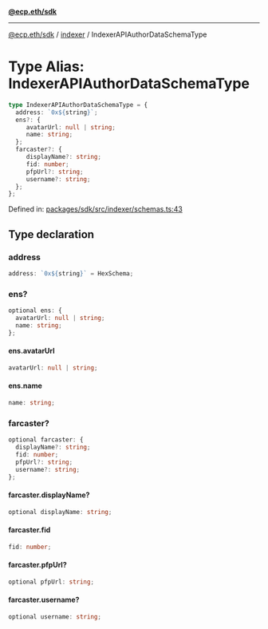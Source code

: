 [**@ecp.eth/sdk**](../../index.mdx)

***

[@ecp.eth/sdk](/sdk-reference/index.mdx) / [indexer](/sdk-reference/indexer/index.mdx) / IndexerAPIAuthorDataSchemaType

# Type Alias: IndexerAPIAuthorDataSchemaType

```ts
type IndexerAPIAuthorDataSchemaType = {
  address: `0x${string}`;
  ens?: {
     avatarUrl: null | string;
     name: string;
  };
  farcaster?: {
     displayName?: string;
     fid: number;
     pfpUrl?: string;
     username?: string;
  };
};
```

Defined in: [packages/sdk/src/indexer/schemas.ts:43](https://github.com/ecp-eth/comments-monorepo/blob/main/packages/sdk/src/indexer/schemas.ts#L43)

## Type declaration

### address

```ts
address: `0x${string}` = HexSchema;
```

### ens?

```ts
optional ens: {
  avatarUrl: null | string;
  name: string;
};
```

#### ens.avatarUrl

```ts
avatarUrl: null | string;
```

#### ens.name

```ts
name: string;
```

### farcaster?

```ts
optional farcaster: {
  displayName?: string;
  fid: number;
  pfpUrl?: string;
  username?: string;
};
```

#### farcaster.displayName?

```ts
optional displayName: string;
```

#### farcaster.fid

```ts
fid: number;
```

#### farcaster.pfpUrl?

```ts
optional pfpUrl: string;
```

#### farcaster.username?

```ts
optional username: string;
```
